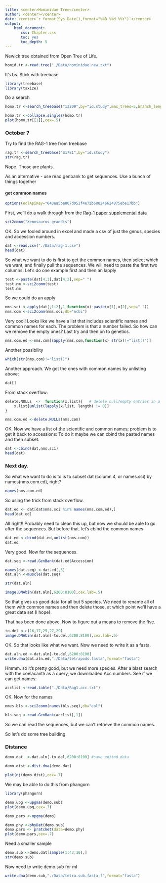 ```yaml
---
title: <center>Hominidae Tree</center>
author: <center></center>
date: <center>`r format(Sys.Date(),format="%%B %%d %%Y")`</center>
output: 
    html_document:
       css: Chapter.css
       toc: yes
       toc_depth: 5
---
```

Newick tree obtained from Open Tree of Life.
```r
homid.tr <-read.tree("./Data/hominidae.new.txt")
```
It's bs.  Stick with treebase
```r

library(treebase)
library(taxize)
```
Do a search
```r
homo.tr <-search_treebase("13209",by="id.study",max_trees=5,branch_lengths=TRUE)
```
```r
homo.tr <-collapse.singles(homo.tr)
plot(homo.tr[[1]],cex=.5)
```

### October 7

Try to find the RAG-1 tree from treebase
```r
rag.tr <-search_treebase("S1781",by="id.study")
str(rag.tr)
```
Nope.  Those are plants.

As an alternative - use read.genbank to get sequences.  Use a bunch of things together

#### get common names

```r
options(eolApiKey="640ea5ba807d952f4e72b680246624875ebe17bb")
```
First, we'll do a walk through from the [Rag-1 paper supplemental data](http://sysbio.oxfordjournals.org/content/56/4/543/T1.expansion.html)

```r
sci2comm("Xenosaurus grandis")
```
OK.  So we fooled around in excel and made a csv of just the genus, species and accession numbers.
```r
dat <-read.csv("./Data/rag-1.csv")
head(dat)
```
So what we want to do is first to get the common names, then select which we want, and finally pull the sequences.  We will need to paste the first two columns.  Let's do one example first and then an lapply
```r
test <-paste(dat[4,1],dat[4,2],sep=" ")
test.nm <-sci2comm(test)
test.nm
```
So we could do an apply
```r
nms.sci <-apply(dat[,1:2],1,function(x) paste(x[1],x[2],sep=" "))
nms.com <-sci2comm(nms.sci,db="ncbi")
```
Very cool!  Looks like we have a list that includes scientific names and common names for each.  The problem is that a number failed.  So how can we remove the empty ones?  Last try and then on to genetics.

```r
nms.com.ed <-nms.com[sapply(nms.com,function(x) str(x)!="list()")]
```
Another possibility

```r
which(str(nms.com)!="list()")
```
Another approach.  We got the ones with common names by unlisting above; 

```r
dat[]
```

From stack overflow:

```r
delete.NULLs  <-  function(x.list){   # delele null/empty entries in a list
    x.list[unlist(lapply(x.list, length) != 0)]
}
```

```r
nms.com.ed <-delete.NULLs(nms.com)
```
OK.  Now we have a list of the scientific and common names; problem is to get it back to accessions:  To do it maybe we can cbind the pasted names and then subset.
```r
dat <-cbind(dat,nms.sci)
head(dat)
```
### Next day.

So what we want to do is to is to subset dat (column 4, or names.sci) by names(nms.com.ed), right?
```r
names(nms.com.ed)
```
So using the trick from stack overflow.

```r
dat.ed <- dat[dat$nms.sci %in% names(nms.com.ed),]
head(dat.ed)
```
All right!!  Probably need to clean this up, but now we should be able to go after the sequences.  But before that. let's cbind the common names

```r
dat.ed <-cbind(dat.ed,unlist(nms.com))
dat.ed
```
Very good.  Now for the sequences.

```r
dat.seq <-read.GenBank(dat.ed$Accession)
```
```r
names(dat.seq) <-dat.ed[,5]
dat.aln <-muscle(dat.seq)
```
```r
str(dat.aln)
```
```r
image.DNAbin(dat.aln[,6200:8100],cex.lab=.5)
```
So that gives us good data for all but 5 species.  We need to rename all of them with common names and then delete those, at which point we'll have a great data set (I hope).

That has been done above.  Now to figure out a means to remove the five.
```r
to.del <-c(16,17,25,27,29)
image.DNAbin(dat.aln[-to.del,6200:8100],cex.lab=.5)
```

OK.  So that looks like what we want.  Now we need to write it as a fasta.

```r
dat.aln.ed <-dat.aln[-to.del,6200:8100]
write.dna(dat.aln.ed,"./Data/tetrapods.fasta",format="fasta")
```

Hmmm. so it's pretty good, but we need more species.  After a blast search with the coelacanth as a query, we downloaded Acc numbers.  See if we can get names:

```r
acclist <-read.table("./Data/Rag1.acc.txt")

```
OK.  Now for the names
```r
nmes.bls <-sci2comm(names(bls.seq),db="eol")
```
```r
bls.seq <-read.GenBank(acclist[,1])
```
So we can read the sequences, but we can't retrieve the common names.

So let's do some tree building.

### Distance
```r
demo.dat  <-dat.aln[-to.del,6200:8100] #save edited data
```
```r
demo.dist <-dist.dna(demo.dat)
```
```r
plot(nj(demo.dist),cex=.7)
```
We may be able to do this from phangorn

```r
library(phangorn)
```

```r
demo.upg <-upgma(demo.sub)
plot(demo.upg,cex=.7)
```
```r
demo.pars <-upgma(demo)
```
```r
demo.phy <-phyDat(demo.sub)
demo.pars <- pratchet(data=demo.phy)
plot(demo.pars,cex=.7)
```
Need a smaller sample
```r
demo.sub <-demo.dat[sample(1:43,10),]
str(demo.sub)
```

Now need to write demo.sub for ml

```r
write.dna(demo.sub,"./Data/tetra.sub.fasta,f",format="fasta")
```

